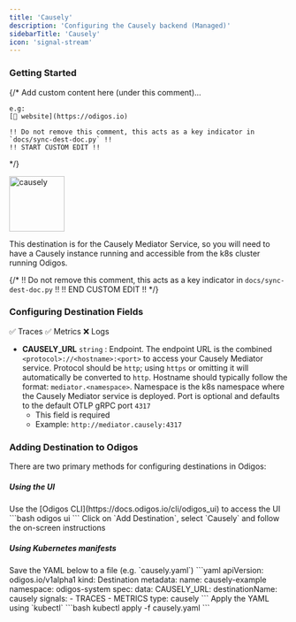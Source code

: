```yaml
---
title: 'Causely'
description: 'Configuring the Causely backend (Managed)'
sidebarTitle: 'Causely'
icon: 'signal-stream'
---
```


### Getting Started

{/*
    Add custom content here (under this comment)...

    e.g:
    [🔗 website](https://odigos.io)

    !! Do not remove this comment, this acts as a key indicator in `docs/sync-dest-doc.py` !!
    !! START CUSTOM EDIT !!
*/}

<img src='https://d15jtxgb40qetw.cloudfront.net/causely.svg' alt='causely' width="100" height="100" className="not-prose" />

This destination is for the Causely Mediator Service, so you will need to have a Causely instance running and accessible from the k8s cluster running Odigos.

{/*
    !! Do not remove this comment, this acts as a key indicator in `docs/sync-dest-doc.py` !!
    !! END CUSTOM EDIT !!
*/}

### Configuring Destination Fields

<Accordion title="Supported Signals:">
  ✅ Traces
  ✅ Metrics
  ❌ Logs
</Accordion>

- **CAUSELY_URL** `string` : Endpoint. The endpoint URL is the combined `<protocol>://<hostname>:<port>` to access your Causely Mediator service. Protocol should be `http`; using `https` or omitting it will automatically be converted to `http`. Hostname should typically follow the format: `mediator.<namespace>`. Namespace is the k8s namespace where the Causely Mediator service is deployed. Port is optional and defaults to the default OTLP gRPC port `4317`
  - This field is required
  - Example: `http://mediator.causely:4317`

### Adding Destination to Odigos

There are two primary methods for configuring destinations in Odigos:

##### **Using the UI**

<Steps>
  <Step>
    Use the [Odigos CLI](https://docs.odigos.io/cli/odigos_ui) to access the UI
    ```bash
    odigos ui
    ```
  </Step>
  <Step>
    Click on `Add Destination`, select `Causely` and follow the on-screen instructions
  </Step>
</Steps>

##### **Using Kubernetes manifests**

<Steps>
  <Step>
    Save the YAML below to a file (e.g. `causely.yaml`)
    ```yaml
    apiVersion: odigos.io/v1alpha1
    kind: Destination
    metadata:
      name: causely-example
      namespace: odigos-system
    spec:
      data:
        CAUSELY_URL: <Endpoint>
      destinationName: causely
      signals:
      - TRACES
      - METRICS
      type: causely
    ```
  </Step>
  <Step>
    Apply the YAML using `kubectl`
    ```bash
    kubectl apply -f causely.yaml
    ```
  </Step>
</Steps>